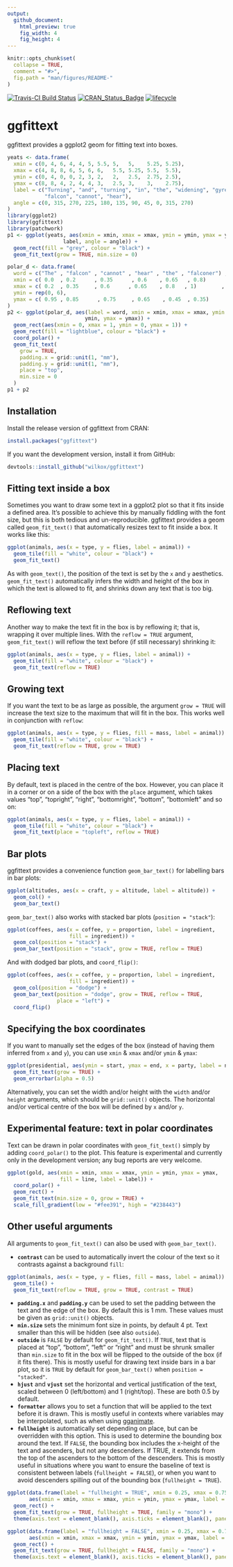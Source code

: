 ```yaml
---
output: 
  github_document:
    html_preview: true
    fig_width: 4
    fig_height: 4
---
```


```r
knitr::opts_chunk$set(
  collapse = TRUE,
  comment = "#>",
  fig.path = "man/figures/README-"
)
```

[![Travis-CI Build Status](https://travis-ci.org/wilkox/ggfittext.svg?branch=master)](https://travis-ci.org/wilkox/ggfittext)
[![CRAN_Status_Badge](http://www.r-pkg.org/badges/version/ggfittext)](https://cran.r-project.org/package=ggfittext)
[![lifecycle](https://img.shields.io/badge/lifecycle-maturing-blue.svg)](https://www.tidyverse.org/lifecycle/#maturing)

# ggfittext

ggfittext provides a ggplot2 geom for fitting text into boxes.

```r
yeats <- data.frame(
  xmin = c(0, 4, 6, 4, 4, 5, 5.5, 5,   5,    5.25, 5.25),
  xmax = c(4, 8, 8, 6, 5, 6, 6,   5.5, 5.25, 5.5,  5.5),
  ymin = c(0, 4, 0, 0, 2, 3, 2,   2,   2.5,  2.75, 2.5),
  ymax = c(8, 8, 4, 2, 4, 4, 3,   2.5, 3,    3,    2.75),
  label = c("Turning", "and", "turning", "in", "the", "widening", "gyre", "the",
            "falcon", "cannot", "hear"),
  angle = c(0, 315, 270, 225, 180, 135, 90, 45, 0, 315, 270)
)
library(ggplot2)
library(ggfittext)
library(patchwork)
p1 <- ggplot(yeats, aes(xmin = xmin, xmax = xmax, ymin = ymin, ymax = ymax, label =
                  label, angle = angle)) +
  geom_rect(fill = "grey", colour = "black") +
  geom_fit_text(grow = TRUE, min.size = 0)

polar_d <- data.frame(
  word = c("The" , "falcon" , "cannot" , "hear" , "the" , "falconer") ,
  xmin = c( 0.0  , 0.2      , 0.35      , 0.6    , 0.65   , 0.8)        ,
  xmax = c( 0.2  , 0.35     , 0.6      , 0.65    , 0.8   , 1)        ,
  ymin = rep(0, 6),
  ymax = c( 0.95 , 0.85      , 0.75     , 0.65    , 0.45  , 0.35)
)
p2 <- ggplot(polar_d, aes(label = word, xmin = xmin, xmax = xmax, ymin =
                         ymin, ymax = ymax)) +
  geom_rect(aes(xmin = 0, xmax = 1, ymin = 0, ymax = 1)) +
  geom_rect(fill = "lightblue", colour = "black") +
  coord_polar() +
  geom_fit_text(
    grow = TRUE,
    padding.x = grid::unit(1, "mm"),
    padding.y = grid::unit(1, "mm"),
    place = "top",
    min.size = 0
  )
p1 + p2
```

## Installation

Install the release version of ggfittext from CRAN:

```r
install.packages("ggfittext")
```

If you want the development version, install it from GitHub:

```r
devtools::install_github("wilkox/ggfittext")
```

## Fitting text inside a box

Sometimes you want to draw some text in a ggplot2 plot so that it fits inside a
defined area. It's possible to achieve this by manually fiddling with the font
size, but this is both tedious and un-reproducible. ggfittext provides a geom
called `geom_fit_text()` that automatically resizes text to fit inside a box.
It works like this:

```r
ggplot(animals, aes(x = type, y = flies, label = animal)) +
  geom_tile(fill = "white", colour = "black") +
  geom_fit_text()
```

As with `geom_text()`, the position of the text is set by the `x` and `y`
aesthetics. `geom_fit_text()` automatically infers the width and height of the
box in which the text is allowed to fit, and shrinks down any text that is too
big.

## Reflowing text

Another way to make the text fit in the box is by reflowing it; that is,
wrapping it over multiple lines. With the `reflow = TRUE` argument,
`geom_fit_text()` will reflow the text before (if still necessary) shrinking
it:

```r
ggplot(animals, aes(x = type, y = flies, label = animal)) +
  geom_tile(fill = "white", colour = "black") +
  geom_fit_text(reflow = TRUE)
```

## Growing text

If you want the text to be as large as possible, the argument `grow = TRUE`
will increase the text size to the maximum that will fit in the box. This works
well in conjunction with `reflow`:

```r
ggplot(animals, aes(x = type, y = flies, fill = mass, label = animal)) +
  geom_tile(fill = "white", colour = "black") +
  geom_fit_text(reflow = TRUE, grow = TRUE)
```

## Placing text

By default, text is placed in the centre of the box. However, you can place it
in a corner or on a side of the box with the `place` argument, which takes
values "top", "topright", "right", "bottomright", "bottom", "bottomleft" and so
on:

```r
ggplot(animals, aes(x = type, y = flies, label = animal)) +
  geom_tile(fill = "white", colour = "black") +
  geom_fit_text(place = "topleft", reflow = TRUE)
```

## Bar plots

ggfittext provides a convenience function `geom_bar_text()` for labelling bars
in bar plots:

```r
ggplot(altitudes, aes(x = craft, y = altitude, label = altitude)) +
  geom_col() +
  geom_bar_text()
```

`geom_bar_text()` also works with stacked bar plots (`position = "stack"`):

```r
ggplot(coffees, aes(x = coffee, y = proportion, label = ingredient,
                    fill = ingredient)) +
  geom_col(position = "stack") +
  geom_bar_text(position = "stack", grow = TRUE, reflow = TRUE)
```

And with dodged bar plots, and `coord_flip()`:

```r
ggplot(coffees, aes(x = coffee, y = proportion, label = ingredient,
                    fill = ingredient)) +
  geom_col(position = "dodge") +
  geom_bar_text(position = "dodge", grow = TRUE, reflow = TRUE, 
                place = "left") +
  coord_flip()
```

## Specifying the box coordinates

If you want to manually set the edges of the box (instead of having them
inferred from `x` and `y`), you can use `xmin` & `xmax` and/or `ymin` & `ymax`:

```r
ggplot(presidential, aes(ymin = start, ymax = end, x = party, label = name)) +
  geom_fit_text(grow = TRUE) +
  geom_errorbar(alpha = 0.5)
```

Alternatively, you can set the width and/or height with the `width` and/or
`height` arguments, which should be `grid::unit()` objects. The horizontal
and/or vertical centre of the box will be defined by `x` and/or `y`.

## Experimental feature: text in polar coordinates

Text can be drawn in polar coordinates with `geom_fit_text()` simply by adding
`coord_polar()` to the plot. This feature is experimental and currently only in
the development version; any bug reports are very welcome.

```r
ggplot(gold, aes(xmin = xmin, xmax = xmax, ymin = ymin, ymax = ymax, 
                 fill = line, label = label)) +
  coord_polar() +
  geom_rect() +
  geom_fit_text(min.size = 0, grow = TRUE) +
  scale_fill_gradient(low = "#fee391", high = "#238443")
```

## Other useful arguments

All arguments to `geom_fit_text()` can also be used with `geom_bar_text()`.

- **`contrast`** can be used to automatically invert the colour of the text so
  it contrasts against a background `fill`:

```r
ggplot(animals, aes(x = type, y = flies, fill = mass, label = animal)) +
  geom_tile() +
  geom_fit_text(reflow = TRUE, grow = TRUE, contrast = TRUE)
```

- **`padding.x`** and **`padding.y`** can be used to set the padding between
  the text and the edge of the box. By default this is 1 mm. These values must
  be given as `grid::unit()` objects.
- **`min.size`** sets the minimum font size in points, by default 4 pt. Text
  smaller than this will be hidden (see also `outside`).
- **`outside`** is `FALSE` by default for `geom_fit_text()`. If `TRUE`, text
  that is placed at "top", "bottom", "left" or "right" and must be shrunk
  smaller than `min.size` to fit in the box will be flipped to the outside of
  the box (if it fits there). This is mostly useful for drawing text inside
  bars in a bar plot, so it is `TRUE` by default for `geom_bar_text()` when
  `position = "stacked"`.
- **`hjust`** and **`vjust`** set the horizontal and vertical justification of
  the text, scaled between 0 (left/bottom) and 1 (right/top). These are both
  0.5 by default.
- **`formatter`** allows you to set a function that will be applied to the text
  before it is drawn. This is mostly useful in contexts where variables may be
  interpolated, such as when using [gganimate](http://www.gganimate.com).
- **`fullheight`** is automatically set depending on place, but can be
  overridden with this option. This is used to determine the bounding box
  around the text. If `FALSE`, the bounding box includes the x-height of the
  text and ascenders, but not any descenders. If TRUE, it extends from the top
  of the ascenders to the bottom of the descenders. This is mostly useful in
  situations where you want to ensure the baseline of text is consistent
  between labels (`fullheight = FALSE`), or when you want to avoid descenders
  spilling out of the bounding box (`fullheight = TRUE`).

```r
ggplot(data.frame(label = "fullheight = TRUE", xmin = 0.25, xmax = 0.75, ymin = 0.25, ymax = 0.75), 
       aes(xmin = xmin, xmax = xmax, ymin = ymin, ymax = ymax, label = label)) +
  geom_rect() +
  geom_fit_text(grow = TRUE, fullheight = TRUE, family = "mono") +
  theme(axis.text = element_blank(), axis.ticks = element_blank(), panel.background = element_blank(), plot.title = element_text(hjust = 0.5))
```

```r
ggplot(data.frame(label = "fullheight = FALSE", xmin = 0.25, xmax = 0.75, ymin = 0.25, ymax = 0.75), 
       aes(xmin = xmin, xmax = xmax, ymin = ymin, ymax = ymax, label = label)) +
  geom_rect() +
  geom_fit_text(grow = TRUE, fullheight = FALSE, family = "mono") +
  theme(axis.text = element_blank(), axis.ticks = element_blank(), panel.background = element_blank(), plot.title = element_text(hjust = 0.5))
```
